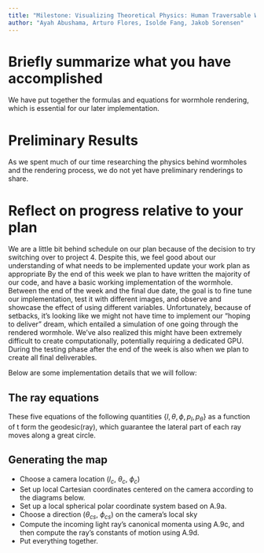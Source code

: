 ```yaml
---
title: "Milestone: Visualizing Theoretical Physics: Human Traversable Wormholes"
author: "Ayah Abushama, Arturo Flores, Isolde Fang, Jakob Sorensen"
---
```


# Briefly summarize what you have accomplished

We have put together the formulas and equations for wormhole rendering, which is
essential for our later implementation.

# Preliminary Results 

As we spent much of our time researching the physics behind wormholes and the
rendering process, we do not yet have preliminary renderings to share. 

# Reflect on progress relative to your plan
We are a little bit behind schedule on our plan because of the decision to try
switching over to project 4. Despite this, we feel good about our understanding
of what needs to be implemented update your work plan as appropriate By the end
of this week we plan to have written the majority of our code, and have a basic
working implementation of the wormhole. Between the end of the week and the
final due date, the goal is to fine tune our implementation, test it with
different images, and observe and showcase the effect of using different
variables.  Unfortunately, because of setbacks, it’s looking like we might not
have time to implement our “hoping to deliver” dream, which entailed a
simulation of one going through the rendered wormhole. We’ve also realized this
might have been extremely difficult to create computationally, potentially
requiring a dedicated GPU.  During the testing phase after the end of the week
is also when we plan to create all final deliverables.

Below are some implementation details that we will follow: 

## The ray equations 

These five equations of the following quantities $\{l, \theta, \phi, p_l, p_\theta\}$ as a function
of t form the geodesic(ray), which guarantee the lateral part of each ray moves
along a great circle.

\begin{align}
\frac{dl}{dt} &= p_l \notag \\
\frac{d\theta}{dt} &= r^2 \notag \\
\frac{d\phi}{dt} &= \frac{b}{r^2\sin^\theta} \notag \\
\frac{dp_l}{dt} &= B^2 \frac{\frac{dr}{dl}}{r^3} \notag \\
\frac{dp_\theta}{dt} &= \frac{b^2}{r^2}{\cos \theta}{\sin^3 \theta} \notag
\end{align}


## Generating the map

- Choose a camera location ($l_c$, $\theta_c$, $\phi_c$)
- Set up local Cartesian coordinates centered on the camera according to the diagrams below. 
- Set up a local spherical polar coordinate system based on A.9a.
- Choose a direction ($\theta_{cs}$, $\phi_{cs}$) on the camera’s local sky
- Compute the incoming light ray’s canonical momenta using A.9c, and then compute the ray’s constants of motion using A.9d.
- Put everything together. 
